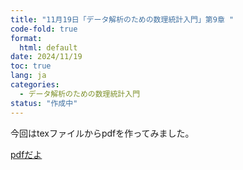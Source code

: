 ```yaml
---
title: "11月19日「データ解析のための数理統計入門」第9章 "
code-fold: true
format:
  html: default
date: 2024/11/19
toc: true
lang: ja
categories:
  - データ解析のための数理統計入門
status: "作成中"
---
```


今回はtexファイルからpdfを作ってみました。

[pdfだよ](/seminar/seminar2024_1119/out/wara.pdf)
